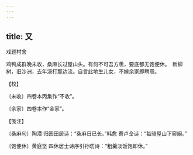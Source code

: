 ```yaml
---
---
---
```

title: 又
---



戏题村舍





鸡鸭成群晚未收，桑麻长过屋山头。有何不可吾方羡，要底都无饱便休。　新柳树，旧沙洲，去年溪打那边流。自言此地生儿女，不嫁余家即聘周。





【校】


〔未收〕四卷本丙集作“不收”。

〔余家〕四卷本作“金家”。





【笺注】


〔桑麻句〕陶潜 归园田居诗：“桑麻日已长。”韩愈 寄卢仝诗：“每骑屋山下窥阚。”

〔饱便休〕黄庭坚 四休居士诗序引孙昉诗：“粗羹淡饭饱即休。”